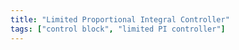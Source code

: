 ```yaml
---
title: "Limited Proportional Integral Controller"
tags: ["control block", "limited PI controller"]
--- 
```


